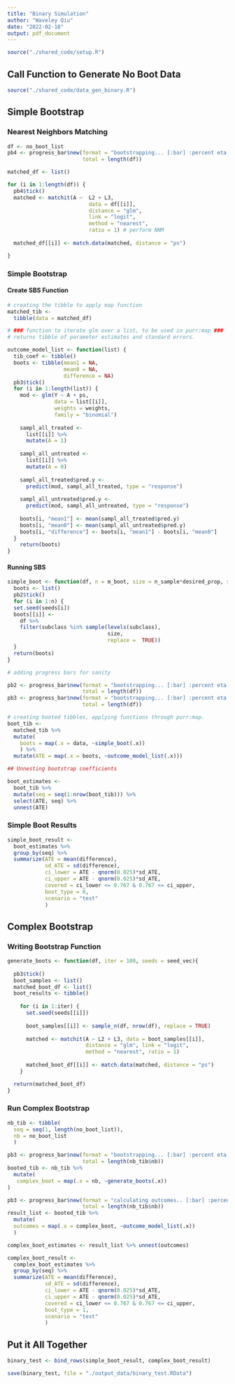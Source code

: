 ```yaml
---
title: "Binary Simulation"
author: "Waveley Qiu"
date: "2022-02-18"
output: pdf_document
---
```


```r
source("./shared_code/setup.R")
```

## Call Function to Generate No Boot Data

```r
source("./shared_code/data_gen_binary.R")
```

## Simple Bootstrap

### Nearest Neighbors Matching

```r
df <- no_boot_list
pb4 <- progress_bar$new(format = "bootstrapping... [:bar] :percent eta: :eta",
                        total = length(df))

matched_df <- list()

for (i in 1:length(df)) {
  pb4$tick()
  matched <- matchit(A ~  L2 + L3, 
                          data = df[[i]], 
                          distance = "glm", 
                          link = "logit",
                          method = "nearest", 
                          ratio = 1) # perform NNM
  
  matched_df[[i]] <- match.data(matched, distance = "ps") 

}
```

### Simple Bootstrap

#### Create SBS Function
```r
# creating the tibble to apply map function
matched_tib <-
  tibble(data = matched_df)

# ### function to iterate glm over a list, to be used in purr:map ###
# returns tibble of parameter estimates and standard errors.

outcome_model_list <- function(list) {
  tib_coef <- tibble()
  boots <- tibble(mean1 = NA,
                  mean0 = NA,
                  difference = NA)
  pb3$tick()
  for (i in 1:length(list)) {
    mod <- glm(Y ~ A + ps, 
               data = list[[i]], 
               weights = weights, 
               family = "binomial")
    
    sampl_all_treated <- 
      list[[i]] %>%
      mutate(A = 1)
    
    sampl_all_untreated <- 
      list[[i]] %>%
      mutate(A = 0)
    
    sampl_all_treated$pred.y <- 
      predict(mod, sampl_all_treated, type = "response")
    
    sampl_all_untreated$pred.y <- 
      predict(mod, sampl_all_untreated, type = "response")
    
    boots[i, "mean1"] <- mean(sampl_all_treated$pred.y)
    boots[i, "mean0"] <- mean(sampl_all_untreated$pred.y)
    boots[i, "difference"] <- boots[i, "mean1"] - boots[i, "mean0"]
  }
    return(boots)
}
```


#### Running SBS

```r
simple_boot <- function(df, n = m_boot, size = n_sample*desired_prop, seeds = seed_vec){
  boots <- list()
  pb2$tick()
  for (i in 1:n) {
  set.seed(seeds[i])
  boots[[i]] <- 
    df %>% 
    filter(subclass %in% sample(levels(subclass), 
                                size, 
                                replace =  TRUE))
  }
  return(boots)
}

# adding progress bars for sanity

pb2 <- progress_bar$new(format = "bootstrapping... [:bar] :percent eta: :eta",
                        total = length(df))
pb3 <- progress_bar$new(format = "bootstrapping... [:bar] :percent eta: :eta",
                        total = length(df))

# creating booted tibbles, applying functions through purr:map.
boot_tib <- 
  matched_tib %>% 
  mutate(
    boots = map(.x = data, ~simple_boot(.x))
    ) %>%
  mutate(ATE = map(.x = boots, ~outcome_model_list(.x)))

## Unnesting bootstrap coefficients

boot_estimates <- 
  boot_tib %>% 
  mutate(seq = seq(1:nrow(boot_tib))) %>% 
  select(ATE, seq) %>% 
  unnest(ATE)
```

### Simple Boot Results

```r
simple_boot_result <-
  boot_estimates %>% 
  group_by(seq) %>% 
  summarize(ATE = mean(difference), 
            sd_ATE = sd(difference),
            ci_lower = ATE - qnorm(0.025)*sd_ATE,
            ci_upper = ATE - qnorm(0.025)*sd_ATE,
            covered = ci_lower <= 0.767 & 0.767 <= ci_upper,
            boot_type = 0,
            scenario = "test"
            )
```

## Complex Bootstrap

### Writing Bootstrap Function

```r
generate_boots <- function(df, iter = 100, seeds = seed_vec){
  
  pb3$tick()
  boot_samples <- list()
  matched_boot_df <- list()
  boot_results <- tibble()
  
    for (i in 1:iter) {
      set.seed(seeds[[i]])
      
      boot_samples[[i]] <- sample_n(df, nrow(df), replace = TRUE)
      
      matched <- matchit(A ~ L2 + L3, data = boot_samples[[i]], 
                         distance = "glm", link = "logit",
                         method = "nearest", ratio = 1)
      
      matched_boot_df[[i]] <- match.data(matched, distance = "ps")
    }

  return(matched_boot_df)
}
```


### Run Complex Bootstrap

```r
nb_tib <- tibble(
  seq = seq(1, length(no_boot_list)),
  nb = no_boot_list
  )

pb3 <- progress_bar$new(format = "bootstrapping... [:bar] :percent eta: :eta",
                        total = length(nb_tib$nb))
booted_tib <- nb_tib %>% 
  mutate(
   complex_boot = map(.x = nb, ~generate_boots(.x))
)

pb3 <- progress_bar$new(format = "calculating outcomes.. [:bar] :percent eta: :eta",
                        total = length(nb_tib$nb))
result_list <- booted_tib %>% 
  mutate(
  outcomes = map(.x = complex_boot, ~outcome_model_list(.x))
  )

complex_boot_estimates <- result_list %>% unnest(outcomes)

complex_boot_result <-
  complex_boot_estimates %>% 
  group_by(seq) %>% 
  summarize(ATE = mean(difference), 
            sd_ATE = sd(difference),
            ci_lower = ATE - qnorm(0.025)*sd_ATE,
            ci_upper = ATE - qnorm(0.025)*sd_ATE,
            covered = ci_lower <= 0.767 & 0.767 <= ci_upper,
            boot_type = 1,
            scenario = "test"
            )
```

## Put it All Together

```r
binary_test <- bind_rows(simple_boot_result, complex_boot_result) 

save(binary_test, file = "./output_data/binary_test.RData")
```



